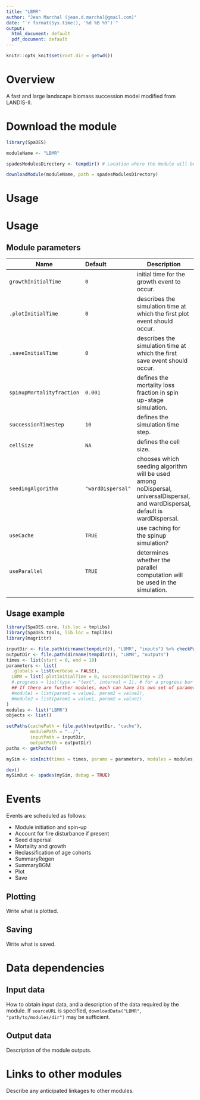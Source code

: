 ```yaml
---
title: "LBMR"
author: "Jean Marchal (jean.d.marchal@gmail.com)"
date: "`r format(Sys.time(), '%d %B %Y')`"
output:
  html_document: default
  pdf_document: default
---
```


```r
knitr::opts_knit$set(root.dir = getwd())
```


# Overview
A fast and large landscape biomass succession model modified from LANDIS-II.

# Download the module
```r
library(SpaDES)

moduleName <- "LBMR"

spadesModulesDirectory <- tempdir() # Location where the module will be downloaded

downloadModule(moduleName, path = spadesModulesDirectory)
```

# Usage

# Usage
## Module parameters
Name|Default|Description
----|:--------------|---------------------------------------------------------------------
`growthInitialTime`|`0`|initial time for the growth event to occur.
`.plotInitialTime`|`0`|describes the simulation time at which the first plot event should occur.
`.saveInitialTime`|`0`|describes the simulation time at which the first save event should occur.
`spinupMortalityfraction`|`0.001`|defines the mortality loss fraction in spin up-stage simulation.
`successionTimestep`|`10`|defines the simulation time step.
`cellSize`|`NA`|defines the cell size.
`seedingAlgorithm`|`"wardDispersal"`|chooses which seeding algorithm will be used among noDispersal, universalDispersal, and wardDispersal, default is wardDispersal.
`useCache`|`TRUE`|use caching for the spinup simulation?
`useParallel`|`TRUE`|determines whether the parallel computation will be used in the simulation.
|||


## Usage example
```r
library(SpaDES.core, lib.loc = tmplibs)
library(SpaDES.tools, lib.loc = tmplibs)
library(magrittr)

inputDir <- file.path(dirname(tempdir()), "LBMR", "inputs") %>% checkPath(create = TRUE)
outputDir <- file.path(dirname(tempdir()), "LBMR", "outputs") 
times <- list(start = 0, end = 10)
parameters <- list(
  .globals = list(verbose = FALSE),
  LBMR = list(.plotInitialTime = 0, successionTimestep = 2)
  #.progress = list(type = "text", interval = 1), # for a progress bar
  ## If there are further modules, each can have its own set of parameters:
  #module1 = list(param1 = value1, param2 = value2),
  #module2 = list(param1 = value1, param2 = value2)
)
modules <- list("LBMR")
objects <- list()

setPaths(cachePath = file.path(outputDir, "cache"),
         modulePath = "../",
         inputPath = inputDir,
         outputPath = outputDir)
paths <- getPaths()

mySim <- simInit(times = times, params = parameters, modules = modules, objects = objects, paths = paths)

dev()
mySimOut <- spades(mySim, debug = TRUE)
```

# Events
Events are scheduled as follows:

- Module initiation and spin-up
- Account for fire disturbance if present
- Seed dispersal
- Mortality and growth
- Reclassification of age cohorts
- SummaryRegen
- SummaryBGM
- Plot
- Save

## Plotting

Write what is plotted.

## Saving

Write what is saved.

# Data dependencies

## Input data

How to obtain input data, and a description of the data required by the module.
If `sourceURL` is specified, `downloadData("LBMR", "path/to/modules/dir")` may be sufficient.

## Output data

Description of the module outputs.

# Links to other modules

Describe any anticipated linkages to other modules.

